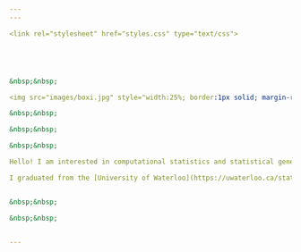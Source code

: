 ```yaml
---
---

<link rel="stylesheet" href="styles.css" type="text/css">





&nbsp;&nbsp;

<img src="images/boxi.jpg" style="width:25%; border:1px solid; margin-right: 10px" align="left">

&nbsp;&nbsp;

&nbsp;&nbsp;

&nbsp;&nbsp;

Hello! I am interested in computational statistics and statistical genetics. 

I graduated from the [University of Waterloo](https://uwaterloo.ca/statistics-and-actuarial-science/) with a MMath in Statistics in 2019. Currently I investigate questions related to cancer evolutionary process at [Ontario Institute for Cancer Research](https://oicr.on.ca/). In Sepetember 2019, I will pursue Ph.D. in Biostatistics at the [University of Toronto](http://www.dlsph.utoronto.ca/division/biostatistics/).


&nbsp;&nbsp;

&nbsp;&nbsp;


---
```



